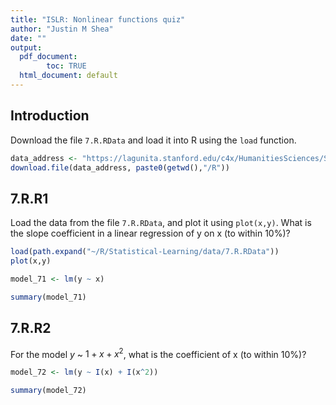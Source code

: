 ```yaml
---
title: "ISLR: Nonlinear functions quiz"
author: "Justin M Shea"
date: ""
output:
  pdf_document:
        toc: TRUE
  html_document: default
---
```


\newpage

## Introduction

Download the file `7.R.RData` and load it into R using  the `load` function.

```r
data_address <- "https://lagunita.stanford.edu/c4x/HumanitiesSciences/StatLearning/asset/7.R.RData"
download.file(data_address, paste0(getwd(),"/R"))
```

## 7.R.R1

Load the data from the file `7.R.RData`, and plot it using `plot(x,y)`. What is the slope coefficient in a linear regression of y on x (to within 10%)?

```r
load(path.expand("~/R/Statistical-Learning/data/7.R.RData"))
plot(x,y)
```

```r
model_71 <- lm(y ~ x)

summary(model_71)
```

\newpage

## 7.R.R2

For the model $y$ ~ $1 + x + x^2$, what is the coefficient of x (to within 10%)?

```r
model_72 <- lm(y ~ I(x) + I(x^2))

summary(model_72)
```
